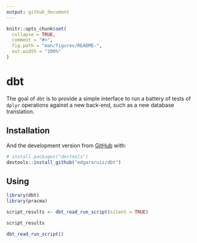 ```yaml
---
output: github_document
---
```


<!-- README.md is generated from README.Rmd. Please edit that file -->

```r
knitr::opts_chunk$set(
  collapse = TRUE,
  comment = "#>",
  fig.path = "man/figures/README-",
  out.width = "100%"
)
```

# dbt

<!-- badges: start -->
<!-- badges: end -->

The goal of `dbt` is to provide a simple interface to run a battery of tests of `dplyr` operations against a new back-end, such as a new database translation.  

## Installation


And the development version from [GitHub](https://github.com/) with:

``` r
# install.packages("devtools")
devtools::install_github("edgararuiz/dbt")
```

## Using

```r
library(dbt)
library(pracma)

script_results <- dbt_read_run_script(silent = TRUE)

script_results
```

```r
dbt_read_run_script()
```

